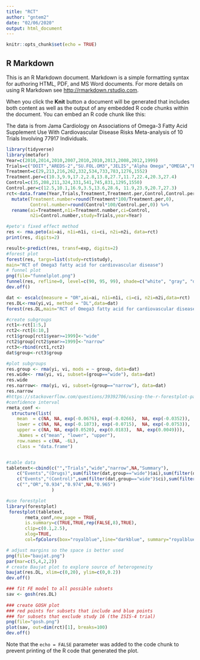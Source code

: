 ```yaml
---
title: "RCT"
author: "gntem2"
date: "02/06/2020"
output: html_document
---
```


```r
knitr::opts_chunk$set(echo = TRUE)
```

## R Markdown

This is an R Markdown document. Markdown is a simple formatting syntax for authoring HTML, PDF, and MS Word documents. For more details on using R Markdown see <http://rmarkdown.rstudio.com>.

When you click the **Knit** button a document will be generated that includes both content as well as the output of any embedded R code chunks within the document. You can embed an R code chunk like this:

The data is from Jama Cardiology on Associations of Omega-3 Fatty Acid Supplement Use With Cardiovascular Disease Risks Meta-analysis of 10 Trials Involving 77917 Individuals. 

```r
library(tidyverse)
library(metafor)
Year=c(2010,2014,2010,2007,2010,2010,2013,2008,2012,1999)
Trials=c("DOIT","AREDS-2","SU.FOL.OM3","JELIS","Alpha Omega","OMEGA","R&P","GISSI-HF","ORIGIN","GISSI-P")
Treatment=c(29,213,216,262,332,534,733,783,1276,1552)
Treatment.per=c(10.3,9.9,17.2,2.8,13.8,27.7,11.7,22.4,20.3,27.4)
Control=c(35,208,211,324,331,541,745,831,1295,1550)
Control.per=c(12.5,10.1,16.9,3.5,13.6,28.6, 11.9,23.9,20.7,27.3)
rct<-data.frame(Year,Trials,Treatment,Treatment.per,Control,Control.per) %>%
  mutate(Treatment.number=round(Treatment*100/Treatment.per,0),
         Control.number=round(Control*100/Control.per,0)) %>%
  rename(ai=Treatment,n1i=Treatment.number,ci=Control,
         n2i=Control.number,study=Trials,year=Year)

#peto's fixed effect method
res <- rma.peto(ai=ai, n1i=n1i, ci=ci, n2i=n2i, data=rct)
print(res, digits=2)

result<-predict(res, transf=exp, digits=2)
#forest plot
forest(res, targs=list(study=rct$study), 
main="RCT of Omega3 fatty acid for cardiovascular disease")
# funnel plot 
png(file="funnelplot.png")
funnel(res, refline=0, level=c(90, 95, 99), shade=c("white", "gray", "darkgray"))
dev.off()

```

```r
dat <- escalc(measure = "OR",ai=ai, n1i=n1i, ci=ci, n2i=n2i,data=rct)
res.DL<-rma(yi,vi, method = "DL",data=dat)
forest(res.DL,main="RCT of Omega3 fatty acid for cardiovascular disease")

#create subgroups
rct1<-rct[1:5,]
rct2<-rct[6:10,]
rct1$group[rct1$year>=1999]<-"wide"
rct2$group[rct2$year>=1999]<-"narrow"
rct3<-rbind(rct1,rct2)
dat$group<-rct3$group

#plot subgroups
res.group <- rma(yi, vi, mods = ~ group, data=dat)
res.wide<- rma(yi, vi, subset=(group=="wide"), data=dat)
res.wide
res.narrow<- rma(yi, vi, subset=(group=="narrow"), data=dat)
res.narrow
#https://stackoverflow.com/questions/39392706/using-the-r-forestplot-package-is-there-a-way-to-assign-variable-colors-to-boxe
#confidence interval
rmeta_conf <- 
  structure(list(
    mean  = c(NA, NA, exp(-0.0676), exp(-0.0266),  NA, exp(-0.0352)), 
    lower = c(NA, NA, exp(-0.1873), exp(-0.0715),  NA, exp(-0.0753)),
    upper = c(NA, NA, exp(0.0520), exp(0.0183),  NA, exp(0.0049))),
    .Names = c("mean", "lower", "upper"), 
    row.names = c(NA, -6L), 
    class = "data.frame")


#table data
tabletext<-cbind(c("","Trials","wide","narrow",NA,"Summary"),
    c("Events","(Drugs)",sum(filter(dat,group=="wide")$ai),sum(filter(dat,group=="narrow")$ai),NA,NA),
    c("Events","(Control)",sum(filter(dat,group=="wide")$ci),sum(filter(dat,group=="narrow")$ci),NA,NA),     
    c("","OR","0.934","0.974",NA,"0.965")
                 )

#use forestplot
library(forestplot)
 forestplot(tabletext, 
       rmeta_conf,new_page = TRUE,
       is.summary=c(TRUE,TRUE,rep(FALSE,8),TRUE),
       clip=c(0.1,2.5), 
       xlog=TRUE, 
       col=fpColors(box="royalblue",line="darkblue", summary="royalblue"))

```
```r
# adjust margins so the space is better used
png(file="baujat.png")
par(mar=c(5,4,2,2))
# create Baujat plot to explore source of heterogeneity
baujat(res.DL, xlim=c(0,20), ylim=c(0,0.2))
dev.off()
```
```r
### fit FE model to all possible subsets
sav <- gosh(res.DL)
 
### create GOSH plot
### red points for subsets that include and blue points
### for subsets that exclude study 16 (the ISIS-4 trial)
png(file="gosh.png")
plot(sav, out=dim(rct)[1], breaks=100)
dev.off()
```


Note that the `echo = FALSE` parameter was added to the code chunk to prevent printing of the R code that generated the plot.
